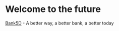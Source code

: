 # Welcome to the future

[Bank5D](https://www.Bank5D.com) - A better way, a better bank, a better today
